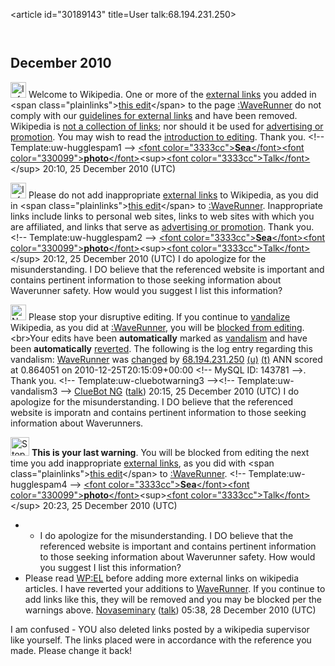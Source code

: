 <article id="30189143" title=User talk:68.194.231.250>
	<talkpage id="30189143" title="User talk:68.194.231.250">
== December 2010 ==

[[Image:Information.png|25px|alt=|link=]] Welcome to Wikipedia. One or more of the [[Wikipedia:External links|external links]] you added in &lt;span class=&quot;plainlinks&quot;&gt;[http://en.wikipedia.org/wiki/WaveRunner?diff=404203348 this edit]&lt;/span&gt; to the page [[:WaveRunner]] do not comply with our [[Wikipedia:External links|guidelines for external links]] and have been removed. Wikipedia is [[Wikipedia:What Wikipedia is not#LINK|not a collection of links]]; nor should it be used for [[Wikipedia:Spam|advertising or promotion]]. You may wish to read the [[Wikipedia:Introduction|introduction to editing]]. Thank you. &lt;!-- Template:uw-hugglespam1 --&gt; [[User:Seaphoto|&lt;font color=&quot;3333cc&quot;&gt;'''Sea'''&lt;/font&gt;&lt;font color=&quot;330099&quot;&gt;'''photo'''&lt;/font&gt;]]&lt;sup&gt;[[User_talk:Seaphoto|&lt;font color=&quot;3333cc&quot;&gt;Talk&lt;/font&gt;]]&lt;/sup&gt; 20:10, 25 December 2010 (UTC)

[[Image:Information.png|25px|alt=|link=]] Please do not add inappropriate [[Wikipedia:External links|external links]] to Wikipedia, as you did in &lt;span class=&quot;plainlinks&quot;&gt;[http://en.wikipedia.org/wiki/WaveRunner?diff=404203847 this edit]&lt;/span&gt; to [[:WaveRunner]]. Inappropriate links include links to personal web sites, links to web sites with which you are affiliated, and links that serve as [[Wikipedia:Spam|advertising or promotion]]. Thank you. &lt;!-- Template:uw-hugglespam2 --&gt; [[User:Seaphoto|&lt;font color=&quot;3333cc&quot;&gt;'''Sea'''&lt;/font&gt;&lt;font color=&quot;330099&quot;&gt;'''photo'''&lt;/font&gt;]]&lt;sup&gt;[[User_talk:Seaphoto|&lt;font color=&quot;3333cc&quot;&gt;Talk&lt;/font&gt;]]&lt;/sup&gt; 20:12, 25 December 2010 (UTC)
I do apologize for the misunderstanding. I DO believe that the referenced website is important and contains pertinent information to those seeking information about Waverunner safety. How would you suggest I list this information?

[[Image:Nuvola apps important.svg|left|25px|alt=|link=]] Please stop your disruptive editing. If you continue to [[Wikipedia:Vandalism|vandalize]] Wikipedia, as you did at [[:WaveRunner]], you will be [[Wikipedia:Blocking policy|blocked from editing]].&lt;br&gt;Your edits have been '''automatically''' marked as [[Wikipedia:Vandalism|vandalism]] and have been '''automatically''' [[Help:Reverting|reverted]]. The following is the log entry regarding this vandalism: [[WaveRunner]] was [http://en.wikipedia.org/w/index.php?title=WaveRunner&amp;diff=404204155&amp;oldid=404203897 changed] by [[Special:Contributions/68.194.231.250|68.194.231.250]] [[User:68.194.231.250|(u)]] [[User talk:68.194.231.250|(t)]] ANN scored at 0.864051 on 2010-12-25T20:15:09+00:00 &lt;!-- MySQL ID: 143781 --&gt;. Thank you. &lt;!-- Template:uw-cluebotwarning3 --&gt;&lt;!-- Template:uw-vandalism3 --&gt; [[User:ClueBot NG|ClueBot NG]] ([[User talk:ClueBot NG|talk]]) 20:15, 25 December 2010 (UTC)
I do apologize for the misunderstanding. I DO believe that the referenced website is imporatn and contains pertinent information to those seeking information about Waverunners.

[[Image:Stop hand nuvola.svg|30px|alt=|link=]] '''This is your last warning'''. You will be blocked from editing the next time you add inappropriate [[Wikipedia:External links|external links]], as you did with &lt;span class=&quot;plainlinks&quot;&gt;[http://en.wikipedia.org/wiki/WaveRunner?diff=404204155 this edit]&lt;/span&gt; to [[:WaveRunner]]. &lt;!-- Template:uw-hugglespam4 --&gt; [[User:Seaphoto|&lt;font color=&quot;3333cc&quot;&gt;'''Sea'''&lt;/font&gt;&lt;font color=&quot;330099&quot;&gt;'''photo'''&lt;/font&gt;]]&lt;sup&gt;[[User_talk:Seaphoto|&lt;font color=&quot;3333cc&quot;&gt;Talk&lt;/font&gt;]]&lt;/sup&gt; 20:23, 25 December 2010 (UTC)
**I do apologize for the misunderstanding. I DO believe that the referenced website is important and contains pertinent information to those seeking information about Waverunner safety. How would you suggest I list this information?
*Please read [[WP:EL]] before adding more external links on wikipedia articles. I have reverted your additions to [[WaveRunner]]. If you continue to add links like this, they will be removed and you may be blocked per the warnings above. [[User:Novaseminary|Novaseminary]] ([[User talk:Novaseminary|talk]]) 05:38, 28 December 2010 (UTC)
I am confused - YOU also deleted links posted by a wikipedia supervisor like yourself. The links placed were in accordance with the reference you made. Please change it back!
	</talkpage>
</article>